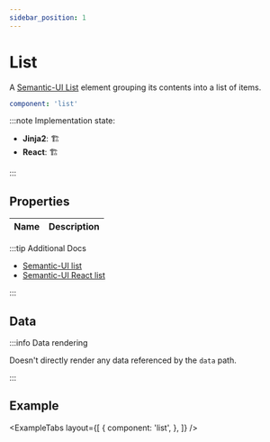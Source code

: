 ```yaml
---
sidebar_position: 1
---
```



# List

A [Semantic-UI List](https://semantic-ui.com/elements/list.html#/definition) element
grouping its contents into a list of items.

```yaml
component: 'list'
```

:::note Implementation state:

- **Jinja2**: 🏗
- **React**: 🏗

:::

## Properties

<!-- TODO: describe any properties accepted by an element -->

| Name | Description |
| ---- | ----------- |


:::tip Additional Docs

- [Semantic-UI list](https://semantic-ui.com/elements/list.html#/definition)
- [Semantic-UI React list](https://react.semantic-ui.com/elements/list/)

:::

## Data

<!-- TODO: does element render any data given by `data` path? -->

:::info Data rendering

Doesn't directly render any data referenced by the `data` path.

:::

## Example

<!-- TODO: insert example usages of an element -->

<ExampleTabs
  layout={[
    {
      component: 'list',
    },
  ]}
/>
